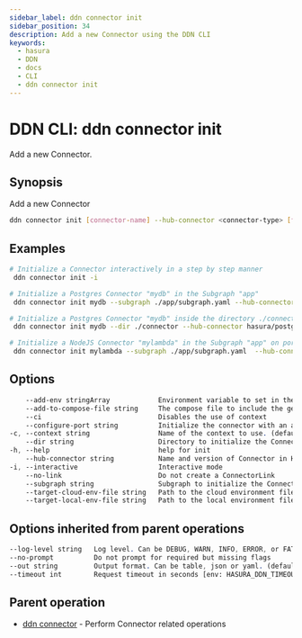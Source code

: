 ```yaml
---
sidebar_label: ddn connector init
sidebar_position: 34
description: Add a new Connector using the DDN CLI
keywords:
  - hasura
  - DDN
  - docs
  - CLI
  - ddn connector init
---
```


# DDN CLI: ddn connector init

Add a new Connector.

## Synopsis

Add a new Connector

```bash
ddn connector init [connector-name] --hub-connector <connector-type> [flags]
```

## Examples

```bash
# Initialize a Connector interactively in a step by step manner
 ddn connector init -i

# Initialize a Postgres Connector "mydb" in the Subgraph "app"
 ddn connector init mydb --subgraph ./app/subgraph.yaml --hub-connector hasura/postgres

# Initialize a Postgres Connector "mydb" inside the directory ./connector
 ddn connector init mydb --dir ./connector --hub-connector hasura/postgres

# Initialize a NodeJS Connector "mylambda" in the Subgraph "app" on port 8765
 ddn connector init mylambda --subgraph ./app/subgraph.yaml  --hub-connector hasura/nodejs --configure-port 8765 
```

## Options

```sass
    --add-env stringArray            Environment variable to set in the Connector. Can be repeated to provide multiple env vars
    --add-to-compose-file string     The compose file to include the generated connector compose file
    --ci                             Disables the use of context
    --configure-port string          Initialize the connector with an already configured port
-c, --context string                 Name of the context to use. (default <current_context>)
    --dir string                     Directory to initialize the Connector
-h, --help                           help for init
    --hub-connector string           Name and version of Connector in Hasura Connector Hub. ref: https://hasura.io/connectors
-i, --interactive                    Interactive mode
    --no-link                        Do not create a ConnectorLink
    --subgraph string                Subgraph to initialize the Connector in
    --target-cloud-env-file string   Path to the cloud environment file
    --target-local-env-file string   Path to the local environment file
```

## Options inherited from parent operations

```sass
--log-level string   Log level. Can be DEBUG, WARN, INFO, ERROR, or FATAL. (default "INFO")
--no-prompt          Do not prompt for required but missing flags
--out string         Output format. Can be table, json or yaml. (default "table")
--timeout int        Request timeout in seconds [env: HASURA_DDN_TIMEOUT] (default 100)
```

## Parent operation

- [ddn connector](/cli/commands/ddn_connector) - Perform Connector related operations
